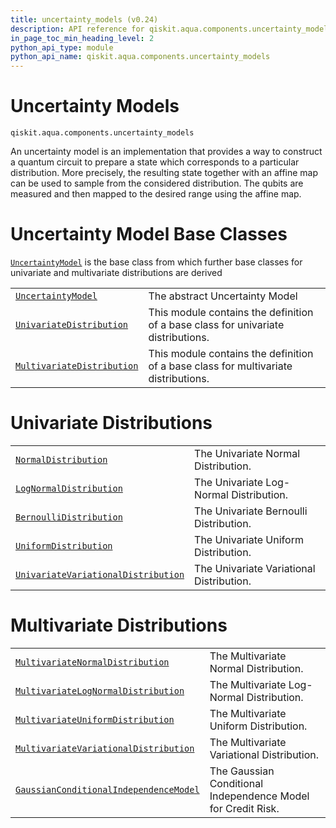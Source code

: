 ```yaml
---
title: uncertainty_models (v0.24)
description: API reference for qiskit.aqua.components.uncertainty_models in qiskit v0.24
in_page_toc_min_heading_level: 2
python_api_type: module
python_api_name: qiskit.aqua.components.uncertainty_models
---
```


<span id="module-qiskit.aqua.components.uncertainty_models" />

<span id="qiskit-aqua-components-uncertainty-models" />

<span id="uncertainty-models-qiskit-aqua-components-uncertainty-models" />

# Uncertainty Models

`qiskit.aqua.components.uncertainty_models`

An uncertainty model is an implementation that provides a way to construct a quantum circuit to prepare a state which corresponds to a particular distribution. More precisely, the resulting state together with an affine map can be used to sample from the considered distribution. The qubits are measured and then mapped to the desired range using the affine map.

# Uncertainty Model Base Classes

[`UncertaintyModel`](qiskit.aqua.components.uncertainty_models.UncertaintyModel "qiskit.aqua.components.uncertainty_models.UncertaintyModel") is the base class from which further base classes for univariate and multivariate distributions are derived

|                                                                                                                                                                       |                                                                                     |
| --------------------------------------------------------------------------------------------------------------------------------------------------------------------- | ----------------------------------------------------------------------------------- |
| [`UncertaintyModel`](qiskit.aqua.components.uncertainty_models.UncertaintyModel "qiskit.aqua.components.uncertainty_models.UncertaintyModel")                         | The abstract Uncertainty Model                                                      |
| [`UnivariateDistribution`](qiskit.aqua.components.uncertainty_models.UnivariateDistribution "qiskit.aqua.components.uncertainty_models.UnivariateDistribution")       | This module contains the definition of a base class for univariate distributions.   |
| [`MultivariateDistribution`](qiskit.aqua.components.uncertainty_models.MultivariateDistribution "qiskit.aqua.components.uncertainty_models.MultivariateDistribution") | This module contains the definition of a base class for multivariate distributions. |

# Univariate Distributions

|                                                                                                                                                                                                  |                                          |
| ------------------------------------------------------------------------------------------------------------------------------------------------------------------------------------------------ | ---------------------------------------- |
| [`NormalDistribution`](qiskit.aqua.components.uncertainty_models.NormalDistribution "qiskit.aqua.components.uncertainty_models.NormalDistribution")                                              | The Univariate Normal Distribution.      |
| [`LogNormalDistribution`](qiskit.aqua.components.uncertainty_models.LogNormalDistribution "qiskit.aqua.components.uncertainty_models.LogNormalDistribution")                                     | The Univariate Log-Normal Distribution.  |
| [`BernoulliDistribution`](qiskit.aqua.components.uncertainty_models.BernoulliDistribution "qiskit.aqua.components.uncertainty_models.BernoulliDistribution")                                     | The Univariate Bernoulli Distribution.   |
| [`UniformDistribution`](qiskit.aqua.components.uncertainty_models.UniformDistribution "qiskit.aqua.components.uncertainty_models.UniformDistribution")                                           | The Univariate Uniform Distribution.     |
| [`UnivariateVariationalDistribution`](qiskit.aqua.components.uncertainty_models.UnivariateVariationalDistribution "qiskit.aqua.components.uncertainty_models.UnivariateVariationalDistribution") | The Univariate Variational Distribution. |

# Multivariate Distributions

|                                                                                                                                                                                                           |                                                              |
| --------------------------------------------------------------------------------------------------------------------------------------------------------------------------------------------------------- | ------------------------------------------------------------ |
| [`MultivariateNormalDistribution`](qiskit.aqua.components.uncertainty_models.MultivariateNormalDistribution "qiskit.aqua.components.uncertainty_models.MultivariateNormalDistribution")                   | The Multivariate Normal Distribution.                        |
| [`MultivariateLogNormalDistribution`](qiskit.aqua.components.uncertainty_models.MultivariateLogNormalDistribution "qiskit.aqua.components.uncertainty_models.MultivariateLogNormalDistribution")          | The Multivariate Log-Normal Distribution.                    |
| [`MultivariateUniformDistribution`](qiskit.aqua.components.uncertainty_models.MultivariateUniformDistribution "qiskit.aqua.components.uncertainty_models.MultivariateUniformDistribution")                | The Multivariate Uniform Distribution.                       |
| [`MultivariateVariationalDistribution`](qiskit.aqua.components.uncertainty_models.MultivariateVariationalDistribution "qiskit.aqua.components.uncertainty_models.MultivariateVariationalDistribution")    | The Multivariate Variational Distribution.                   |
| [`GaussianConditionalIndependenceModel`](qiskit.aqua.components.uncertainty_models.GaussianConditionalIndependenceModel "qiskit.aqua.components.uncertainty_models.GaussianConditionalIndependenceModel") | The Gaussian Conditional Independence Model for Credit Risk. |

